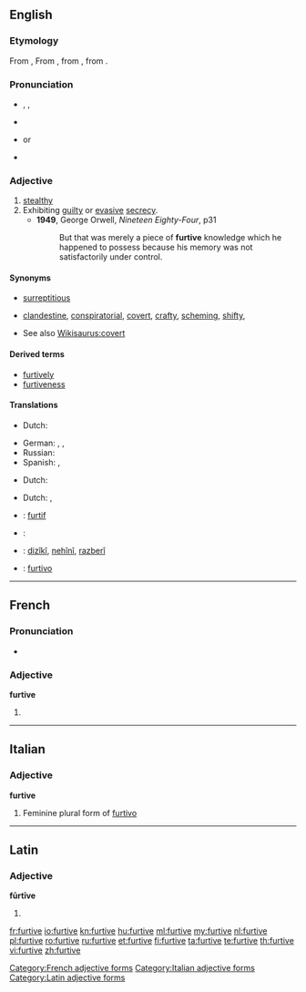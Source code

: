==English==

===Etymology===
From {{etyl|fr}} {{term|furtif|furtif|stealthy|lang=fr}}, From {{etyl|la}} {{term|furtivus|fūrtīvus|stolen|lang=la}}, from {{term|furtum|fūrtum|theft|lang=la}}, from {{term|fur|fūr|thief|lang=la}}.

===Pronunciation===
* {{a|UK}}, {{a|AusE}}, {{IPA|/ˈfɜːtɪv/}}
* {{audio|en-uk-Furtive.ogg|Audio (UK)}}
* {{a|US}} {{IPA|/ˈfɚ.ɾɪv/}} or {{IPA|/ˈfɝ.ɾɪv/}}
* {{audio|en-us-furtive.ogg|Audio (US)}}

===Adjective===
{{en-adj}}

# [[stealthy]]
# Exhibiting [[guilty]] or [[evasive]] [[secrecy]].
#* '''1949''', George Orwell, ''Nineteen Eighty-Four'', p31
#*: But that was merely a piece of '''furtive''' knowledge which he happened to possess because his memory was not satisfactorily under control.

{{rfex}}

====Synonyms====
* {{sense|stealthy}} [[surreptitious]]
* {{sense|having hidden motives}} [[clandestine]], [[conspiratorial]], [[covert]], [[crafty]], [[scheming]], [[shifty]],
* See also [[Wikisaurus:covert]]

====Derived terms====
* [[furtively]]
* [[furtiveness]]

====Translations====
{{trans-top|stealthy}}
* Dutch: {{t+|nl|heimelijk}}
{{trans-mid}}
* German: {{t|de|heimlich}}, {{t|de|geheim}}, {{t|de|tarnen|alt=Tarn-}}
* Russian: {{t+|ru|скрытный}}
* Spanish: {{t|es|furtivo}}, {{t|es|sigiloso}}
{{trans-bottom}}

{{trans-top|having hidden motives}}
* Dutch: {{t+|nl|geniepig}}
{{trans-mid}}
{{trans-bottom}}

{{trans-top|exhibiting guilty or evasive secrecy}}
* Dutch: {{t+|nl|heimelijk}}, {{t+|nl|geheim}}
{{trans-mid}}
{{trans-bottom}}

{{checktrans-top}}
* {{ttbc|fr}}: [[furtif]]
* {{ttbc|ia}}: {{t-|ia|furtive|xs=Interlingua}}
* {{ttbc|ku}}: [[dizîkî]], [[nehînî]], [[razberî]]
{{trans-mid}}
* {{ttbc|pt}}: [[furtivo]]
{{trans-bottom}}

----

==French==

===Pronunciation===
* {{IPA|/fyʁtiv/|lang=fr}}

===Adjective===
'''furtive''' {{f}}

# {{feminine of|[[furtif]]|lang=fr}}

[[Category:French adjective forms]]

----

==Italian==

===Adjective===
'''furtive''' {{f}}

# Feminine plural form of [[furtivo]]

[[Category:Italian adjective forms]]

----

==Latin==

===Adjective===
'''fūrtīve'''

# {{inflection of|furtivus|fūrtīvus|m|voc|s|lang=la}}

[[Category:Latin adjective forms]]

[[fr:furtive]]
[[io:furtive]]
[[kn:furtive]]
[[hu:furtive]]
[[ml:furtive]]
[[my:furtive]]
[[nl:furtive]]
[[pl:furtive]]
[[ro:furtive]]
[[ru:furtive]]
[[et:furtive]]
[[fi:furtive]]
[[ta:furtive]]
[[te:furtive]]
[[th:furtive]]
[[vi:furtive]]
[[zh:furtive]]